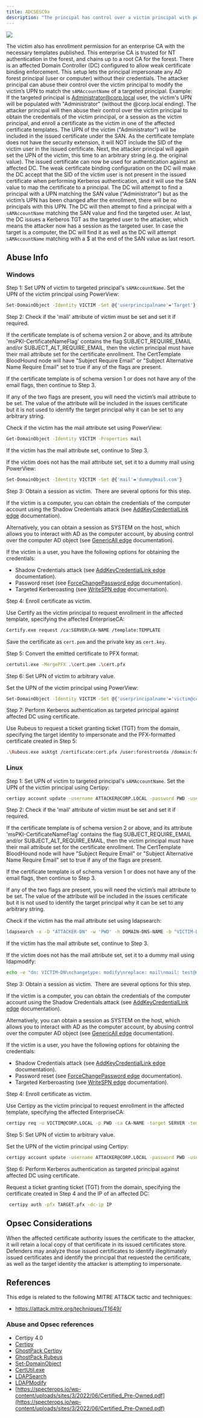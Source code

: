 ---
title: ADCSESC9a
description: "The principal has control over a victim principal with permission to enroll on one or more certificate templates, configured to: 1) enable certificate authentication, 2) require the `userPrincipalName` (UPN) of the enrollee included in the Subject Alternative Name (SAN), and 3) do not have the security extension enabled."
---

<Frame>
  <img src="/assets/image-2-1.png"/>
</Frame>

The victim also has enrollment permission for an enterprise CA with the necessary templates published. This enterprise CA is trusted for NT authentication in the forest, and chains up to a root CA for the forest. There is an affected Domain Controller (DC) configured to allow weak certificate binding enforcement. This setup lets the principal impersonate any AD forest principal (user or computer) without their credentials. The attacker principal can abuse their control over the victim principal to modify the victim’s UPN to match the `sAMAccountName` of a targeted principal. Example: If the targeted principal is Administrator@corp.local user, the victim's UPN will be populated with "Administrator" (without the @corp.local ending). The attacker principal will then abuse their control over the victim principal to obtain the credentials of the victim principal, or a session as the victim principal, and enroll a certificate as the victim in one of the affected certificate templates. The UPN of the victim ("Administrator") will be included in the issued certificate under the SAN. As the certificate template does not have the security extension, it will NOT include the SID of the victim user in the issued certificate. Next, the attacker principal will again set the UPN of the victim, this time to an arbitrary string (e.g. the original value). The issued certificate can now be used for authentication against an affected DC. The weak certificate binding configuration on the DC will make the DC accept that the SID of the victim user is not present in the issued certificate when performing Kerberos authentication, and it will use the SAN value to map the certificate to a principal. The DC will attempt to find a principal with a UPN matching the SAN value (“Administrator”) but as the victim’s UPN has been changed after the enrollment, there will be no principals with this UPN. The DC will then attempt to find a principal with a `sAMAccountName` matching the SAN value and find the targeted user. At last, the DC issues a Kerberos TGT as the targeted user to the attacker, which means the attacker now has a session as the targeted user. In case the target is a computer, the DC will find it as well as the DC will attempt `sAMAccountName` matching with a $ at the end of the SAN value as last resort.

## Abuse Info

### Windows

Step 1: Set UPN of victim to targeted principal's `sAMAccountName`. Set the UPN of the victim principal using PowerView:

```bash
Set-DomainObject -Identity VICTIM -Set @{'userprincipalname'='Target'}
```
Step 2: Check if the 'mail' attribute of victim must be set and set it if required.

If the certificate template is of schema version 2 or above, and its attribute 'msPKI-CertificateNameFlag' contains the flag SUBJECT\_REQUIRE\_EMAIL and/or SUBJECT\_ALT\_REQUIRE_EMAIL, then the victim principal must have their mail attribute set for the certificate enrollment. The CertTemplate BloodHound node will have "Subject Require Email" or "Subject Alternative Name Require Email" set to true if any of the flags are present.

If the certificate template is of schema version 1 or does not have any of the email flags, then
continue to Step 3.

If any of the two flags are present, you will need the victim’s mail attribute to be set. The value of
the attribute will be included in the issues certificate but it is not used to identify the target
principal why it can be set to any arbitrary string.

Check if the victim has the mail attribute set using PowerView:

```bash
Get-DomainObject -Identity VICTIM -Properties mail
```
If the victim has the mail attribute set, continue to Step 3.

If the victim does not has the mail attribute set, set it to a dummy mail using PowerView:

```bash
Set-DomainObject -Identity VICTIM -Set @{'mail'='dummy@mail.com'}
```
Step 3: Obtain a session as victim.  There are several options for this step.

If the victim is a computer, you can obtain the credentials of the computer account using the Shadow
Credentials attack (see [AddKeyCredentialLink edge](/hc/en-us/articles/AddKeyCredentialLink) documentation). 

Alternatively, you can obtain a session as SYSTEM on the host, which allows you to interact with AD as the computer account, by abusing control over the computer AD object (see [GenericAll edge](/hc/en-us/articles/GenericAll) documentation).

If the victim is a user, you have the following options for obtaining the credentials:

* Shadow Credentials attack (see [AddKeyCredentialLink edge](/hc/en-us/articles/AddKeyCredentialLink) documentation).
* Password reset (see [ForceChangePassword edge](/hc/en-us/articles/ForceChangePassword) documentation).
* Targeted Kerberoasting (see [WriteSPN edge](/hc/en-us/articles/WriteSPN) documentation).

Step 4: Enroll certificate as victim.

Use Certify as the victim principal to request enrollment in the affected template, specifying the affected EnterpriseCA:

```bash
Certify.exe request /ca:SERVER\CA-NAME /template:TEMPLATE
```
Save the certificate as `cert.pem` and the private key as `cert.key`.

Step 5: Convert the emitted certificate to PFX format:

```bash
certutil.exe -MergePFX .\cert.pem .\cert.pfx
```
Step 6: Set UPN of victim to arbitrary value.

Set the UPN of the victim principal using PowerView:

```bash
Set-DomainObject -Identity VICTIM -Set @{'userprincipalname'='victim@corp.local'}
```

Step 7: Perform Kerberos authentication as targeted principal against affected DC using certificate.

Use Rubeus to request a ticket granting ticket (TGT) from the domain, specifying the
target identity to impersonate and the PFX-formatted certificate created in Step 5:

```bash
.\Rubeus.exe asktgt /certificate:cert.pfx /user:forestrootda /domain:forestroot.com /ptt
```

### Linux

Step 1: Set UPN of victim to targeted principal's `sAMAccountName`. Set the UPN of the victim principal using Certipy:

```bash
certipy account update -username ATTACKER@CORP.LOCAL -password PWD -user VICTIM -upn Target
```
Step 2: Check if the 'mail' attribute of victim must be set and set it if required.

If the certificate template is of schema version 2 or above, and its attribute 'msPKI-CertificateNameFlag' contains the flag SUBJECT\_REQUIRE\_EMAIL and/or SUBJECT\_ALT\_REQUIRE_EMAIL, then the victim principal must have their mail attribute set for the certificate enrollment. The CertTemplate BloodHound node will have "Subject Require Email" or "Subject Alternative Name Require Email" set to true if any of the flags are present.

If the certificate template is of schema version 1 or does not have any of the email flags, then
continue to Step 3.

If any of the two flags are present, you will need the victim’s mail attribute to be set. The value of
the attribute will be included in the issues certificate but it is not used to identify the target
principal why it can be set to any arbitrary string.

Check if the victim has the mail attribute set using ldapsearch:

```bash
ldapsearch -x -D "ATTACKER-DN" -w 'PWD' -h DOMAIN-DNS-NAME -b "VICTIM-DN" mail
```

If the victim has the mail attribute set, continue to Step 3.

If the victim does not has the mail attribute set, set it to a dummy mail using ldapmodify:

```bash
echo -e "dn: VICTIM-DN\nchangetype: modify\nreplace: mail\nmail: test@mail.com" | ldapmodify -x -D "ATTACKER-DN" -w 'PWD' -h DOMAIN-DNS-NAME
```
Step 3: Obtain a session as victim.  There are several options for this step.

If the victim is a computer, you can obtain the credentials of the computer account using the Shadow
Credentials attack (see [AddKeyCredentialLink edge](/hc/en-us/articles/AddKeyCredentialLink) documentation). 

Alternatively, you can obtain a session as SYSTEM on the host, which allows you to interact with AD as the computer account, by abusing control over the computer AD object (see [GenericAll edge](/hc/en-us/articles/GenericAll) documentation).

If the victim is a user, you have the following options for obtaining the credentials:

* Shadow Credentials attack (see [AddKeyCredentialLink edge](/hc/en-us/articles/AddKeyCredentialLink) documentation).
* Password reset (see [ForceChangePassword edge](/hc/en-us/articles/ForceChangePassword) documentation).
* Targeted Kerberoasting (see [WriteSPN edge](/hc/en-us/articles/WriteSPN) documentation).

Step 4: Enroll certificate as victim.

Use Certipy as the victim principal to request enrollment in the affected template, specifying the affected EnterpriseCA:

```bash
certipy req -u VICTIM@CORP.LOCAL -p PWD -ca CA-NAME -target SERVER -template TEMPLATE
```

Step 5: Set UPN of victim to arbitrary value.

Set the UPN of the victim principal using Certipy:

```bash
certipy account update -username ATTACKER@CORP.LOCAL -password PWD -user VICTIM -upn victim@corp.local
```
Step 6: Perform Kerberos authentication as targeted principal against affected DC using certificate.

Request a ticket granting ticket (TGT) from the domain, specifying the certificate created in Step 4 and the IP of an affected DC:
```bash
 certipy auth -pfx TARGET.pfx -dc-ip IP
```

## Opsec Considerations

When the affected certificate authority issues the certificate to the attacker, it will retain a local copy of that certificate in its issued certificates store. Defenders may analyze those issued certificates to identify illegitimately issued certificates and identify the principal that requested the certificate, as well as the target identity the attacker is attempting to impersonate.

## References

This edge is related to the following MITRE ATT&CK tactic and techniques:

* https://attack.mitre.org/techniques/T1649/

### Abuse and Opsec references

* Certipy 4.0
* [Certipy](https://github.com/ly4k/Certipy)
* [GhostPack Certipy](https://github.com/GhostPack/Certify)
* [GhostPack Rubeus](https://github.com/GhostPack/Rubeus)
* [Set-DomainObject](https://powersploit.readthedocs.io/en/latest/Recon/Set-DomainObject)
* [CertUtil.exe](https://learn.microsoft.com/en-us/windows-server/administration/windows-commands/certutil)
* [LDAPSearch](https://linux.die.net/man/1/ldapsearch)
* [LDAPModify](https://linux.die.net/man/1/ldapmodify)
* [https://specterops.io/wp-content/uploads/sites/3/2022/06/Certified_Pre-Owned.pdf](https://specterops.io/wp-content/uploads/sites/3/2022/06/Certified_Pre-Owned.pdf)
